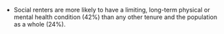 * Social renters are more likely to have a limiting, long-term physical or mental health condition (42%) than any other tenure and the population as a whole (24%).
